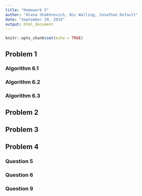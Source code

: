 ```yaml
---
title: "Homework 5"
author: "Alena Shakhnovich, Nic Walling, Jonathan Dufault"
date: "September 29, 2019"
output: html_document
---
```


```r
knitr::opts_chunk$set(echo = TRUE)
```

## Problem 1

### Algorithm 6.1


### Algorithm 6.2


### Algorithm 6.3


## Problem 2


## Problem 3

## Problem 4

### Question 5

### Question 6

### Question 9

